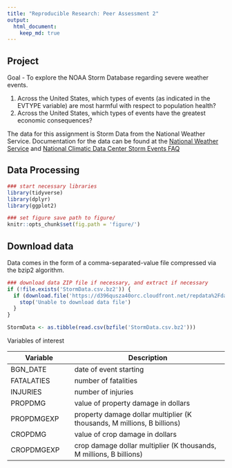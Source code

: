 ```yaml
---
title: "Reproducible Research: Peer Assessment 2"
output: 
  html_document:
    keep_md: true
---
```


## Project

Goal - To explore the NOAA Storm Database regarding severe weather events.

1. Across the United States, which types of events (as indicated in the EVTYPE variable) are most harmful with respect to population health?
2. Across the United States, which types of events have the greatest economic consequences?

The data for this assignment is Storm Data from the National Weather Service. Documentation for the data can be found at the [National Weather Service](https://d396qusza40orc.cloudfront.net/repdata%2Fpeer2_doc%2Fpd01016005curr.pdf) and [National Climatic Data Center Storm Events FAQ](https://d396qusza40orc.cloudfront.net/repdata%2Fpeer2_doc%2FNCDC%20Storm%20Events-FAQ%20Page.pdf)

## Data Processing

``` r
### start necessary libraries
library(tidyverse)
library(dplyr)
library(ggplot2)

### set figure save path to figure/
knitr::opts_chunk$set(fig.path = 'figure/')

```

## Download data

Data comes in the form of a comma-separated-value file compressed via the bzip2 algorithm.

``` r
### download data ZIP file if necessary, and extract if necessary
if (!file.exists('StormData.csv.bz2')) {
  if (download.file('https://d396qusza40orc.cloudfront.net/repdata%2Fdata%2FStormData.csv.bz2','StormData.csv.bz2')) {
    stop('Unable to download data file')
  }
}

StormData <- as.tibble(read.csv(bzfile('StormData.csv.bz2')))

```

Variables of interest

Variable    | Description                 
------------|-----------------------------
BGN_DATE    | date of event starting      
FATALATIES  | number of fatalities        
INJURIES    | number of injuries          
PROPDMG     | value of property damage in dollars
PROPDMGEXP  | property damage dollar multiplier (K thousands, M millions, B billions)
CROPDMG     | value of crop damage in dollars
CROPDMGEXP  | crop damage dollar multiplier (K thousands, M millions, B billions)



